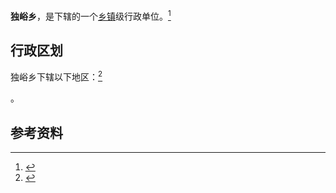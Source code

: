 {{中国乡级行政区|14/02/24/213/000}}

'''独峪乡'''，是{{PRC admin/fullname|14/02/24/213/000|3}}下辖的一个[[乡镇|乡镇]]级行政单位。<ref>{{PRC admin/ref sgc|{{PRC admin/parent|14/02/24/213/000}}}}</ref>

== 行政区划 ==

独峪乡下辖以下地区：<ref>{{PRC admin/ref sgc|14/02/24/213/000}}</ref>

{{PRC admin/children|14/02/24/213/000}}。

== 参考资料 ==

{{reflist}}

{{行政区划小作品}}
{{PRC admin/navcat|14/02/24/213/000}}